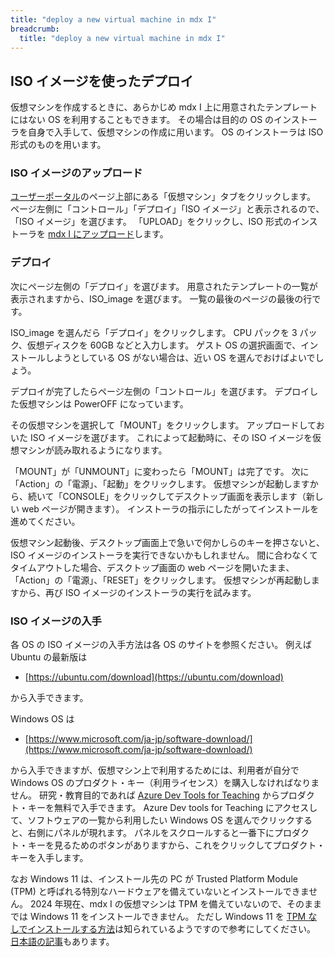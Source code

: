 ```yaml
---
title: "deploy a new virtual machine in mdx I"
breadcrumb:
  title: "deploy a new virtual machine in mdx I"
---
```


## ISO イメージを使ったデプロイ

仮想マシンを作成するときに、あらかじめ mdx I 上に用意されたテンプレートにはない OS を利用することもできます。
その場合は目的の OS のインストーラを自身で入手して、仮想マシンの作成に用います。
OS のインストーラは ISO 形式のものを用います。

### ISO イメージのアップロード

[ユーザーポータル](https://oprpl.mdx.jp/login)のページ上部にある「仮想マシン」タブをクリックします。
ページ左側に「コントロール」「デプロイ」「ISO イメージ」と表示されるので、「ISO イメージ」を選びます。
「UPLOAD」をクリックし、ISO 形式のインストーラを
[mdx I にアップロード](https://docs.mdx.jp/ja/index.html#iso%E3%82%A4%E3%83%A1%E3%83%BC%E3%82%B8)します。

### デプロイ

次にページ左側の「デプロイ」を選びます。
用意されたテンプレートの一覧が表示されますから、ISO_image を選びます。
一覧の最後のページの最後の行です。

ISO_image を選んだら「デプロイ」をクリックします。
CPU パックを 3 パック、仮想ディスクを 60GB などと入力します。
ゲスト OS の選択画面で、インストールしようとしている OS がない場合は、近い OS
を選んでおけばよいでしょう。

デプロイが完了したらページ左側の「コントロール」を選びます。
デプロイした仮想マシンは PowerOFF になっています。

その仮想マシンを選択して「MOUNT」をクリックします。
アップロードしておいた ISO イメージを選びます。
これによって起動時に、その ISO イメージを仮想マシンが読み取れるようになります。

「MOUNT」が「UNMOUNT」に変わったら「MOUNT」は完了です。
次に「Action」の「電源」、「起動」をクリックします。
仮想マシンが起動しますから、続いて「CONSOLE」をクリックしてデスクトップ画面を表示します（新しい web ページが開きます）。
インストーラの指示にしたがってインストールを進めてください。

仮想マシン起動後、デスクトップ画面上で急いで何かしらのキーを押さないと、ISO イメージのインストーラを実行できないかもしれません。
間に合わなくてタイムアウトした場合、デスクトップ画面の web ページを開いたまま、「Action」の「電源」、「RESET」をクリックします。
仮想マシンが再起動しますから、再び ISO イメージのインストーラの実行を試みます。

### ISO イメージの入手

各 OS の ISO イメージの入手方法は各 OS のサイトを参照ください。
例えば Ubuntu の最新版は

* [https://ubuntu.com/download](https://ubuntu.com/download)

から入手できます。

Windows OS は

* [https://www.microsoft.com/ja-jp/software-download/](https://www.microsoft.com/ja-jp/software-download/)

から入手できますが、仮想マシン上で利用するためには、利用者が自分で Windows OS のプロダクト・キー（利用ライセンス）を購入しなければなりません。
研究・教育目的であれば [Azure Dev Tools for Teaching](https://utelecon.adm.u-tokyo.ac.jp/microsoft/adt4t/) からプロダクト・キーを無料で入手できます。 
Azure Dev tools for Teaching にアクセスして、ソフトウェアの一覧から利用したい Windows OS を選んでクリックすると、右側にパネルが現れます。
パネルをスクロールすると一番下にプロダクト・キーを見るためのボタンがありますから、これをクリックしてプロダクト・キーを入手します。

なお Windows 11 は、インストール先の PC が Trusted Platform Module (TPM) と呼ばれる特別なハードウェアを備えていないとインストールできません。
2024 年現在、mdx I の仮想マシンは TPM を備えていないので、そのままでは Windows 11 をインストールできません。
ただし Windows 11 を [TPM なしでインストールする方法](https://knowledge.broadcom.com/external/article?legacyId=86207)は知られているようですので参考にしてください。
[日本語の記事](https://qiita.com/mizutan/items/f6b333107976c5b9166f)もあります。
